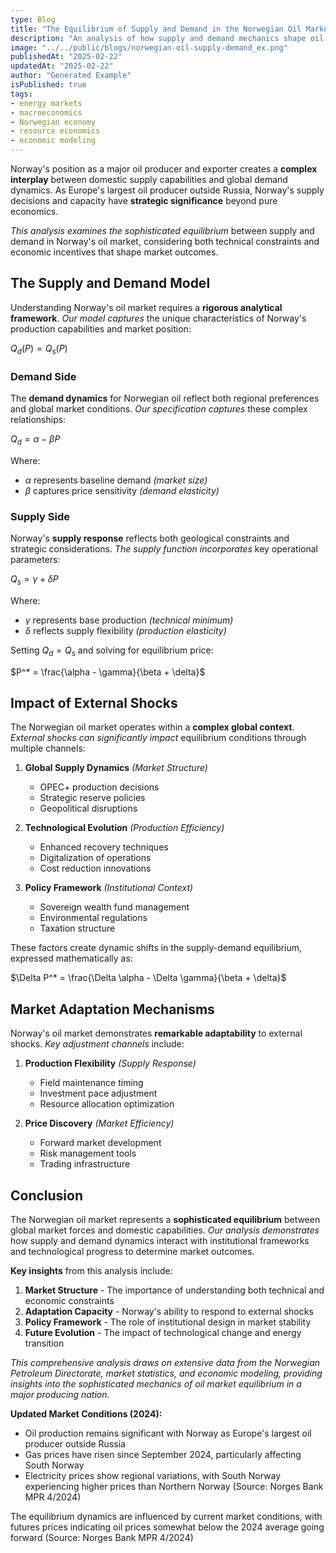 ```yaml
---
type: Blog
title: "The Equilibrium of Supply and Demand in the Norwegian Oil Market"
description: "An analysis of how supply and demand mechanics shape oil prices in Norway, with key economic formulas."
image: "../../public/blogs/norwegian-oil-supply-demand_ex.png"
publishedAt: "2025-02-22"
updatedAt: "2025-02-22"
author: "Generated Example"
isPublished: true
tags:
- energy markets
- macroeconomics
- Norwegian economy
- resource economics
- economic modeling
---
```


Norway's position as a major oil producer and exporter creates a **complex interplay** between domestic supply capabilities and global demand dynamics. As Europe's largest oil producer outside Russia, Norway's supply decisions and capacity have **strategic significance** beyond pure economics.

*This analysis examines the sophisticated equilibrium* between supply and demand in Norway's oil market, considering both technical constraints and economic incentives that shape market outcomes.

## The Supply and Demand Model

Understanding Norway's oil market requires a **rigorous analytical framework**. *Our model captures* the unique characteristics of Norway's production capabilities and market position:

$Q_d(P) = Q_s(P)$

### Demand Side

The **demand dynamics** for Norwegian oil reflect both regional preferences and global market conditions. *Our specification captures* these complex relationships:

$Q_d = \alpha - \beta P$

Where:
- $\alpha$ represents baseline demand *(market size)*
- $\beta$ captures price sensitivity *(demand elasticity)*

### Supply Side

Norway's **supply response** reflects both geological constraints and strategic considerations. *The supply function incorporates* key operational parameters:

$Q_s = \gamma + \delta P$

Where:
- $\gamma$ represents base production *(technical minimum)*
- $\delta$ reflects supply flexibility *(production elasticity)*

Setting $Q_d = Q_s$ and solving for equilibrium price:

$P^* = \frac{\alpha - \gamma}{\beta + \delta}$

## Impact of External Shocks

The Norwegian oil market operates within a **complex global context**. *External shocks can significantly impact* equilibrium conditions through multiple channels:

1. **Global Supply Dynamics** *(Market Structure)*
   - OPEC+ production decisions
   - Strategic reserve policies
   - Geopolitical disruptions

2. **Technological Evolution** *(Production Efficiency)*
   - Enhanced recovery techniques
   - Digitalization of operations
   - Cost reduction innovations

3. **Policy Framework** *(Institutional Context)*
   - Sovereign wealth fund management
   - Environmental regulations
   - Taxation structure

These factors create dynamic shifts in the supply-demand equilibrium, expressed mathematically as:

$\Delta P^* = \frac{\Delta \alpha - \Delta \gamma}{\beta + \delta}$

## Market Adaptation Mechanisms

Norway's oil market demonstrates **remarkable adaptability** to external shocks. *Key adjustment channels* include:

1. **Production Flexibility** *(Supply Response)*
   - Field maintenance timing
   - Investment pace adjustment
   - Resource allocation optimization

2. **Price Discovery** *(Market Efficiency)*
   - Forward market development
   - Risk management tools
   - Trading infrastructure

## Conclusion

The Norwegian oil market represents a **sophisticated equilibrium** between global market forces and domestic capabilities. *Our analysis demonstrates* how supply and demand dynamics interact with institutional frameworks and technological progress to determine market outcomes.

**Key insights** from this analysis include:

1. **Market Structure** - The importance of understanding both technical and economic constraints
2. **Adaptation Capacity** - Norway's ability to respond to external shocks
3. **Policy Framework** - The role of institutional design in market stability
4. **Future Evolution** - The impact of technological change and energy transition

*This comprehensive analysis draws on extensive data from the Norwegian Petroleum Directorate, market statistics, and economic modeling, providing insights into the sophisticated mechanics of oil market equilibrium in a major producing nation.*

**Updated Market Conditions (2024):**
- Oil production remains significant with Norway as Europe's largest oil producer outside Russia
- Gas prices have risen since September 2024, particularly affecting South Norway
- Electricity prices show regional variations, with South Norway experiencing higher prices than Northern Norway
(Source: Norges Bank MPR 4/2024)

The equilibrium dynamics are influenced by current market conditions, with futures prices indicating oil prices somewhat below the 2024 average going forward
(Source: Norges Bank MPR 4/2024)

